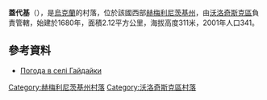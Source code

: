 {{coord|49|33|34|N|26|30|21|E|scale:100000|display=title}}

'''蓋代基'''（{{lang-uk|Гайдайки}}），是[[烏克蘭|烏克蘭]]的村落，位於該國西部[[赫梅利尼茨基州|赫梅利尼茨基州]]，由[[沃洛奇斯克區|沃洛奇斯克區]]負責管轄，始建於1680年，面積2.12平方公里，海拔高度311米，2001年人口341。

==參考資料==
* [http://weather.in.ua/ua/hmel'nickaja/4788 Погода в селі Гайдайки]

{{DEFAULTSORT:Гайдайки}}
[[Category:赫梅利尼茨基州村落|Category:赫梅利尼茨基州村落]]
[[Category:沃洛奇斯克區村落|Category:沃洛奇斯克區村落]]


{{Khmelnytskyi-geo-stub}}